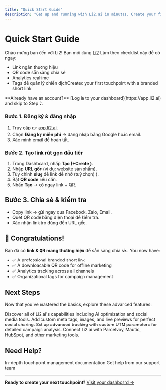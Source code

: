 ```yaml
---
title: "Quick Start Guide"
description: "Get up and running with Li2.ai in minutes. Create your first touchpoint, enable multi-channel distribution, and start tracking engagement."
---
```


# Quick Start Guide

Chào mừng bạn đến với Li2! Bạn mới dùng [Li2](http://Li2.ai) Làm theo checklist này để có ngay:

- Link ngắn thương hiệu
- QR code sẵn sàng chia sẻ
- Analytics realtime
- Tags để quản lý chiến dịchCreated your first touchpoint with a branded short link

<Note>
  **Already have an account?** [Log in to your dashboard](https://app.li2.ai) and skip to Step 2.
</Note>

### Bước 1. Đăng ký & đăng nhập

1. Truy cập 👉 [app.li2.ai](http://app.li2.ai).
2. Chọn **Đăng ký miễn phí** → đăng nhập bằng Google hoặc email.
3. Xác minh email để hoàn tất.

### Bước 2. Tạo link rút gọn đầu tiên

1. Trong Dashboard, nhấp **Tạo (+Create )**.
2. Nhập **URL gốc** (ví dụ: website sản phẩm).
3. Tùy chỉnh **slug** để link dễ nhớ (tuỳ chọn) ).
4. Bật **QR code** nếu cần.
5. Nhấn **Tạo** → có ngay link + QR.

## Bước 3. Chia sẻ & kiểm tra 

- Copy link → gửi ngay qua Facebook, Zalo, Email.
- Quét QR code bằng điện thoại để kiểm tra.
- Xác nhận link trỏ đúng đến URL gốc.

## 🎉 Congratulations!

Bạn đã có **link & QR mang thương hiệu** để sẵn sàng chia sẻ.. You now have:

- ✅ A professional branded short link
- ✅ A downloadable QR code for offline marketing
- ✅ Analytics tracking across all channels
- ✅ Organizational tags for campaign management

## Next Steps

Now that you've mastered the basics, explore these advanced features:

<CardGroup cols={2}>
  <Card title="Tags" icon="grid-3x3" href="/features-overview">
    Discover all of Li2.ai's capabilities including AI optimization and social media tools.
  </Card>
  <Card title="Social Media Optimization" icon="share-nodes" href="/social-media/overview">
    Add custom meta tags, images, and live previews for perfect social sharing.
  </Card>
  <Card title="UTM Parameters" icon="chart-line" href="/analytics/utm-parameters">
    Set up advanced tracking with custom UTM parameters for detailed campaign analysis.
  </Card>
  <Card title="Marketing Integrations" icon="plug" href="/integrations/overview">
    Connect Li2.ai with Parcelvoy, Mautic, HubSpot, and other marketing tools.
  </Card>
</CardGroup>

## Need Help?

<CardGroup cols={3}>
  <Card title="Detailed Guides" icon="book" href="/touchpoints/overview">
    In-depth touchpoint management documentation
  </Card>
  <Card title="Support" icon="life-ring" href="mailto:support@li2.ai.com">
    Get help from our support team
  </Card>
</CardGroup>

---

**Ready to create your next touchpoint?** [Visit your dashboard →](https://app.li2.ai)